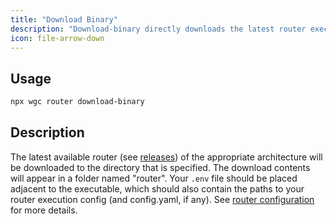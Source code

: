 ---
title: "Download Binary"
description: "Download-binary directly downloads the latest router executable of the appropriate architecture for your system."
icon: file-arrow-down
---

## Usage

```bash
npx wgc router download-binary
```

## Description

The latest available router (see [releases](https://github.com/wundergraph/cosmo/releases?q=router\&expanded=true)) of the appropriate architecture will be downloaded to the directory that is specified. The download contents will appear in a folder named "router". Your `.env` file should be placed adjacent to the executable, which should also contain the paths to your router execution config (and config.yaml, if any). See [router configuration](/router/configuration) for more details.

